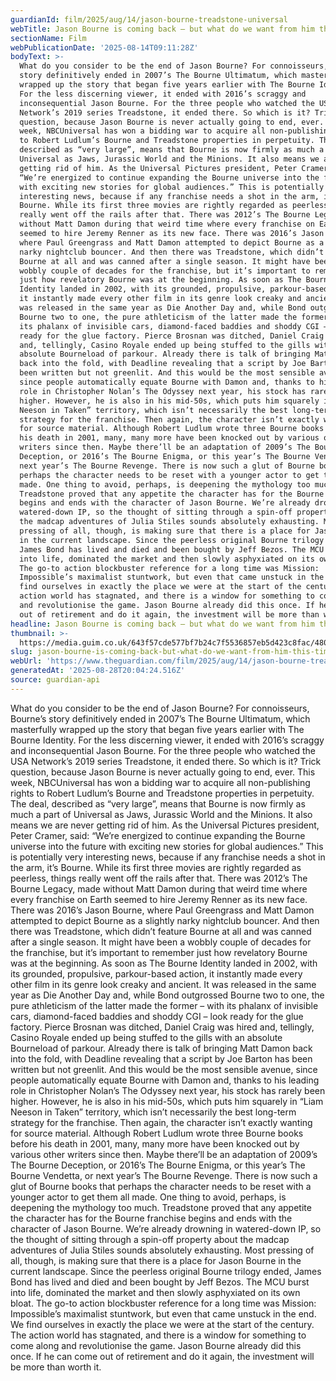 ```yaml
---
guardianId: film/2025/aug/14/jason-bourne-treadstone-universal
webTitle: Jason Bourne is coming back – but what do we want from him this time?
sectionName: Film
webPublicationDate: '2025-08-14T09:11:28Z'
bodyText: >-
  What do you consider to be the end of Jason Bourne? For connoisseurs, Bourne’s
  story definitively ended in 2007’s The Bourne Ultimatum, which masterfully
  wrapped up the story that began five years earlier with The Bourne Identity.
  For the less discerning viewer, it ended with 2016’s scraggy and
  inconsequential Jason Bourne. For the three people who watched the USA
  Network’s 2019 series Treadstone, it ended there. So which is it? Trick
  question, because Jason Bourne is never actually going to end, ever. This
  week, NBCUniversal has won a bidding war to acquire all non-publishing rights
  to Robert Ludlum’s Bourne and Treadstone properties in perpetuity. The deal,
  described as “very large”, means that Bourne is now firmly as much a part of
  Universal as Jaws, Jurassic World and the Minions. It also means we are never
  getting rid of him. As the Universal Pictures president, Peter Cramer, said:
  “We’re energized to continue expanding the Bourne universe into the future
  with exciting new stories for global audiences.” This is potentially very
  interesting news, because if any franchise needs a shot in the arm, it’s
  Bourne. While its first three movies are rightly regarded as peerless, things
  really went off the rails after that. There was 2012’s The Bourne Legacy, made
  without Matt Damon during that weird time where every franchise on Earth
  seemed to hire Jeremy Renner as its new face. There was 2016’s Jason Bourne,
  where Paul Greengrass and Matt Damon attempted to depict Bourne as a slightly
  narky nightclub bouncer. And then there was Treadstone, which didn’t feature
  Bourne at all and was canned after a single season. It might have been a
  wobbly couple of decades for the franchise, but it’s important to remember
  just how revelatory Bourne was at the beginning. As soon as The Bourne
  Identity landed in 2002, with its grounded, propulsive, parkour-based action,
  it instantly made every other film in its genre look creaky and ancient. It
  was released in the same year as Die Another Day and, while Bond outgrossed
  Bourne two to one, the pure athleticism of the latter made the former – with
  its phalanx of invisible cars, diamond-faced baddies and shoddy CGI – look
  ready for the glue factory. Pierce Brosnan was ditched, Daniel Craig was hired
  and, tellingly, Casino Royale ended up being stuffed to the gills with an
  absolute Bourneload of parkour. Already there is talk of bringing Matt Damon
  back into the fold, with Deadline revealing that a script by Joe Barton has
  been written but not greenlit. And this would be the most sensible avenue,
  since people automatically equate Bourne with Damon and, thanks to his leading
  role in Christopher Nolan’s The Odyssey next year, his stock has rarely been
  higher. However, he is also in his mid-50s, which puts him squarely in “Liam
  Neeson in Taken” territory, which isn’t necessarily the best long-term
  strategy for the franchise. Then again, the character isn’t exactly wanting
  for source material. Although Robert Ludlum wrote three Bourne books before
  his death in 2001, many, many more have been knocked out by various other
  writers since then. Maybe there’ll be an adaptation of 2009’s The Bourne
  Deception, or 2016’s The Bourne Enigma, or this year’s The Bourne Vendetta, or
  next year’s The Bourne Revenge. There is now such a glut of Bourne books that
  perhaps the character needs to be reset with a younger actor to get them all
  made. One thing to avoid, perhaps, is deepening the mythology too much.
  Treadstone proved that any appetite the character has for the Bourne franchise
  begins and ends with the character of Jason Bourne. We’re already drowning in
  watered-down IP, so the thought of sitting through a spin-off property about
  the madcap adventures of Julia Stiles sounds absolutely exhausting. Most
  pressing of all, though, is making sure that there is a place for Jason Bourne
  in the current landscape. Since the peerless original Bourne trilogy ended,
  James Bond has lived and died and been bought by Jeff Bezos. The MCU burst
  into life, dominated the market and then slowly asphyxiated on its own bloat.
  The go-to action blockbuster reference for a long time was Mission:
  Impossible’s maximalist stuntwork, but even that came unstuck in the end. We
  find ourselves in exactly the place we were at the start of the century. The
  action world has stagnated, and there is a window for something to come along
  and revolutionise the game. Jason Bourne already did this once. If he can come
  out of retirement and do it again, the investment will be more than worth it.
headline: Jason Bourne is coming back – but what do we want from him this time?
thumbnail: >-
  https://media.guim.co.uk/643f57cde577bf7b24c7f5536857eb5d423c8fac/480_159_2332_1866/500.jpg
slug: jason-bourne-is-coming-back-but-what-do-we-want-from-him-this-time
webUrl: 'https://www.theguardian.com/film/2025/aug/14/jason-bourne-treadstone-universal'
generatedAt: '2025-08-28T20:04:24.516Z'
source: guardian-api
---
```

What do you consider to be the end of Jason Bourne? For connoisseurs, Bourne’s story definitively ended in 2007’s The Bourne Ultimatum, which masterfully wrapped up the story that began five years earlier with The Bourne Identity. For the less discerning viewer, it ended with 2016’s scraggy and inconsequential Jason Bourne. For the three people who watched the USA Network’s 2019 series Treadstone, it ended there. So which is it? Trick question, because Jason Bourne is never actually going to end, ever. This week, NBCUniversal has won a bidding war to acquire all non-publishing rights to Robert Ludlum’s Bourne and Treadstone properties in perpetuity. The deal, described as “very large”, means that Bourne is now firmly as much a part of Universal as Jaws, Jurassic World and the Minions. It also means we are never getting rid of him. As the Universal Pictures president, Peter Cramer, said: “We’re energized to continue expanding the Bourne universe into the future with exciting new stories for global audiences.” This is potentially very interesting news, because if any franchise needs a shot in the arm, it’s Bourne. While its first three movies are rightly regarded as peerless, things really went off the rails after that. There was 2012’s The Bourne Legacy, made without Matt Damon during that weird time where every franchise on Earth seemed to hire Jeremy Renner as its new face. There was 2016’s Jason Bourne, where Paul Greengrass and Matt Damon attempted to depict Bourne as a slightly narky nightclub bouncer. And then there was Treadstone, which didn’t feature Bourne at all and was canned after a single season. It might have been a wobbly couple of decades for the franchise, but it’s important to remember just how revelatory Bourne was at the beginning. As soon as The Bourne Identity landed in 2002, with its grounded, propulsive, parkour-based action, it instantly made every other film in its genre look creaky and ancient. It was released in the same year as Die Another Day and, while Bond outgrossed Bourne two to one, the pure athleticism of the latter made the former – with its phalanx of invisible cars, diamond-faced baddies and shoddy CGI – look ready for the glue factory. Pierce Brosnan was ditched, Daniel Craig was hired and, tellingly, Casino Royale ended up being stuffed to the gills with an absolute Bourneload of parkour. Already there is talk of bringing Matt Damon back into the fold, with Deadline revealing that a script by Joe Barton has been written but not greenlit. And this would be the most sensible avenue, since people automatically equate Bourne with Damon and, thanks to his leading role in Christopher Nolan’s The Odyssey next year, his stock has rarely been higher. However, he is also in his mid-50s, which puts him squarely in “Liam Neeson in Taken” territory, which isn’t necessarily the best long-term strategy for the franchise. Then again, the character isn’t exactly wanting for source material. Although Robert Ludlum wrote three Bourne books before his death in 2001, many, many more have been knocked out by various other writers since then. Maybe there’ll be an adaptation of 2009’s The Bourne Deception, or 2016’s The Bourne Enigma, or this year’s The Bourne Vendetta, or next year’s The Bourne Revenge. There is now such a glut of Bourne books that perhaps the character needs to be reset with a younger actor to get them all made. One thing to avoid, perhaps, is deepening the mythology too much. Treadstone proved that any appetite the character has for the Bourne franchise begins and ends with the character of Jason Bourne. We’re already drowning in watered-down IP, so the thought of sitting through a spin-off property about the madcap adventures of Julia Stiles sounds absolutely exhausting. Most pressing of all, though, is making sure that there is a place for Jason Bourne in the current landscape. Since the peerless original Bourne trilogy ended, James Bond has lived and died and been bought by Jeff Bezos. The MCU burst into life, dominated the market and then slowly asphyxiated on its own bloat. The go-to action blockbuster reference for a long time was Mission: Impossible’s maximalist stuntwork, but even that came unstuck in the end. We find ourselves in exactly the place we were at the start of the century. The action world has stagnated, and there is a window for something to come along and revolutionise the game. Jason Bourne already did this once. If he can come out of retirement and do it again, the investment will be more than worth it.
